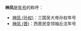 '''神凤'''是[[年号|年号]]的称呼：
*[[神凤_(孙权)|神凤 (孙权)]]：三国吴大帝孙权年号
*[[丘沈#年号|神凤 (晋)]]：西晋民变领袖丘沈年号

{{disambig|cat=年号消歧义}}